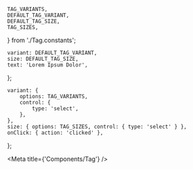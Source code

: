 
    TAG_VARIANTS,
    DEFAULT_TAG_VARIANT,
    DEFAULT_TAG_SIZE,
    TAG_SIZES,
} from './Tag.constants';


    variant: DEFAULT_TAG_VARIANT,
    size: DEFAULT_TAG_SIZE,
    text: 'Lorem Ipsum Dolor',
};

    variant: {
        options: TAG_VARIANTS,
        control: {
            type: 'select',
        },
    },
    size: { options: TAG_SIZES, control: { type: 'select' } },
    onClick: { action: 'clicked' },
};

<Meta title={'Components/Tag'} />

<ArgsTable of={Tag} />

<Canvas hidden>
    <Story name="default" args={TagArgs} argTypes={TagArgTypes}>
        {(args) => <Tag {...args} />}
    </Story>
</Canvas>
